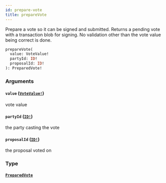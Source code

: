 ```yaml
---
id: prepare-vote
title: prepareVote
---
```


Prepare a vote so it can be signed and submitted.
Returns a pending vote with a transaction blob for signing.
No validation other than the vote value being correct is done.

```graphql
prepareVote(
  value: VoteValue!
  partyId: ID!
  proposalId: ID!
): PreparedVote!

```

### Arguments

#### `value` ([`VoteValue!`](/docs/graphql/enums/vote-value))

vote value

#### `partyId` ([`ID!`](/docs/graphql/scalars/id))

the party casting the vote

#### `proposalId` ([`ID!`](/docs/graphql/scalars/id))

the proposal voted on

### Type

#### [`PreparedVote`](/docs/graphql/objects/prepared-vote)
